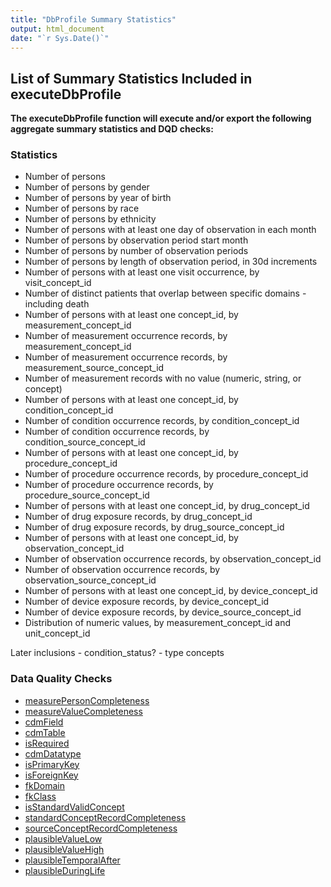 ```yaml
---
title: "DbProfile Summary Statistics"
output: html_document
date: "`r Sys.Date()`"
---
```


## List of Summary Statistics Included in executeDbProfile

**The executeDbProfile function will execute and/or export the following aggregate summary statistics and DQD checks:**

### Statistics 

- Number of persons
- Number of persons by gender
- Number of persons by year of birth
- Number of persons by race
- Number of persons by ethnicity
- Number of persons with at least one day of observation in each month
- Number of persons by observation period start month
- Number of persons by number of observation periods
- Number of persons by length of observation period, in 30d increments
- Number of persons with at least one visit occurrence, by visit_concept_id
- Number of distinct patients that overlap between specific domains - including death
- Number of persons with at least one concept_id, by measurement_concept_id
- Number of measurement occurrence records, by measurement_concept_id
- Number of measurement occurrence records, by measurement_source_concept_id
- Number of measurement records with no value (numeric, string, or concept)
- Number of persons with at least one concept_id, by condition_concept_id
- Number of condition occurrence records, by condition_concept_id
- Number of condition occurrence records, by condition_source_concept_id
- Number of persons with at least one concept_id, by procedure_concept_id
- Number of procedure occurrence records, by procedure_concept_id
- Number of procedure occurrence records, by procedure_source_concept_id
- Number of persons with at least one concept_id, by drug_concept_id
- Number of drug exposure records, by drug_concept_id
- Number of drug exposure records, by drug_source_concept_id
- Number of persons with at least one concept_id, by observation_concept_id
- Number of observation occurrence records, by observation_concept_id
- Number of observation occurrence records, by observation_source_concept_id
- Number of persons with at least one concept_id, by device_concept_id
- Number of device exposure records, by device_concept_id
- Number of device exposure records, by device_source_concept_id
- Distribution of numeric values, by measurement_concept_id and unit_concept_id

Later inclusions
- condition_status? 
- type concepts


### Data Quality Checks

- [measurePersonCompleteness](https://ohdsi.github.io/DataQualityDashboard/articles/CheckTypeDescriptions.html#measurepersoncompleteness-1)
- [measureValueCompleteness](https://ohdsi.github.io/DataQualityDashboard/articles/CheckTypeDescriptions.html#measurevaluecompleteness-1)
- [cdmField](https://ohdsi.github.io/DataQualityDashboard/articles/CheckTypeDescriptions.html#cdmfield-1)
- [cdmTable](https://ohdsi.github.io/DataQualityDashboard/articles/CheckTypeDescriptions.html#cdmtable-1)
- [isRequired](https://ohdsi.github.io/DataQualityDashboard/articles/CheckTypeDescriptions.html#isrequired)
- [cdmDatatype](https://ohdsi.github.io/DataQualityDashboard/articles/CheckTypeDescriptions.html#cdmdatatype-1)
- [isPrimaryKey](https://ohdsi.github.io/DataQualityDashboard/articles/CheckTypeDescriptions.html#isprimarykey-1)
- [isForeignKey](https://ohdsi.github.io/DataQualityDashboard/articles/CheckTypeDescriptions.html#isforeignkey-1)
- [fkDomain](https://ohdsi.github.io/DataQualityDashboard/articles/CheckTypeDescriptions.html#fkdomain-1)
- [fkClass](https://ohdsi.github.io/DataQualityDashboard/articles/CheckTypeDescriptions.html#fkclass-1)
- [isStandardValidConcept](https://ohdsi.github.io/DataQualityDashboard/articles/CheckTypeDescriptions.html#isstandardvalidconcept-1)
- [standardConceptRecordCompleteness](https://ohdsi.github.io/DataQualityDashboard/articles/CheckTypeDescriptions.html#standardconceptrecordcompleteness)
- [sourceConceptRecordCompleteness](https://ohdsi.github.io/DataQualityDashboard/articles/CheckTypeDescriptions.html#sourceconceptrecordcompleteness-1)
- [plausibleValueLow](https://ohdsi.github.io/DataQualityDashboard/articles/CheckTypeDescriptions.html#plausiblevaluelow-2)
- [plausibleValueHigh](https://ohdsi.github.io/DataQualityDashboard/articles/CheckTypeDescriptions.html#plausiblevaluehigh-2)
- [plausibleTemporalAfter](https://ohdsi.github.io/DataQualityDashboard/articles/CheckTypeDescriptions.html#plausibletemporalafter-1)
- [plausibleDuringLife](https://ohdsi.github.io/DataQualityDashboard/articles/CheckTypeDescriptions.html#plausibleduringlife-1)
